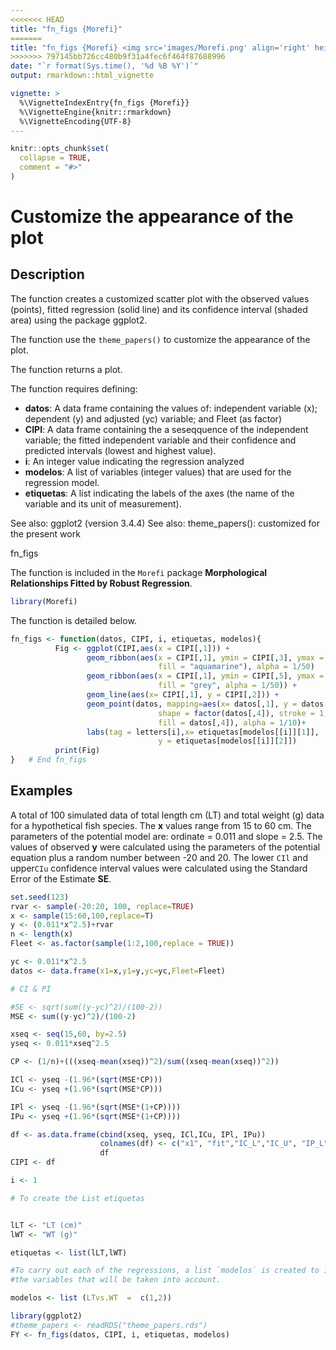 ```yaml
---
<<<<<<< HEAD
title: "fn_figs {Morefi}"
=======
title: "fn_figs {Morefi} <img src='images/Morefi.png' align='right' height='20%' width='20%'/>"
>>>>>>> 797145bb726cc480b9f31a4fec6f464f87688996
date: "`r format(Sys.time(), '%d %B %Y')`"
output: rmarkdown::html_vignette

vignette: >
  %\VignetteIndexEntry{fn_figs {Morefi}}
  %\VignetteEngine{knitr::rmarkdown}
  %\VignetteEncoding{UTF-8}
---
```


```r
knitr::opts_chunk$set(
  collapse = TRUE,
  comment = "#>"
)
```


# Customize the appearance of the plot

## Description


The function creates a customized scatter plot with the observed values (points), fitted regression (solid line) and its confidence interval (shaded area) using the 
package ggplot2.


The function use the `theme_papers()` to customize the appearance of the plot.


The function returns a plot. 


The function requires defining:

<!-- <mark>Revisar  (datos, CIPI, i, modelos, etiquetas) cambiar en el script de funcion y de filete</mark> -->


   * **datos**: A data frame containing the values of: independent variable (x); dependent (y) and adjusted (yc) variable; and Fleet (as factor)  
   * **CIPI**:  A data frame containing the a seseqquence of the independent variable; the fitted independent variable and their confidence and predicted intervals (lowest and highest value).
   * **i**: An integer value indicating the regression analyzed
   * **modelos**: A list of variables (integer values) that are used for the regression model.   
   * **etiquetas**: A list indicating the labels of the axes (the name of the variable and its unit of measurement).
 

See also: ggplot2 (version 3.4.4)
See also: theme_papers(): customized for the present work


fn_figs 


The function is included in the `Morefi` package **Morphological Relationships Fitted by Robust Regression**.


```r
library(Morefi)
```


The function is detailed below.


```r
fn_figs <- function(datos, CIPI, i, etiquetas, modelos){
          Fig <- ggplot(CIPI,aes(x = CIPI[,1])) +
                 geom_ribbon(aes(x = CIPI[,1], ymin = CIPI[,3], ymax = CIPI[,4],
                                 fill = "aquamarine"), alpha = 1/50)    +
                 geom_ribbon(aes(x = CIPI[,1], ymin = CIPI[,5], ymax = CIPI[,6],
                                 fill = "grey", alpha = 1/50)) +
                 geom_line(aes(x= CIPI[,1], y = CIPI[,2])) +
                 geom_point(datos, mapping=aes(x= datos[,1], y = datos[,2],
                                 shape = factor(datos[,4]), stroke = 1,
                                 fill = datos[,4]), alpha = 1/10)+
                 labs(tag = letters[i],x= etiquetas[modelos[[i]][1]],
                                 y = etiquetas[modelos[[i]][2]])
          print(Fig)
}   # End fn_figs
```


## Examples

A total of 100 simulated data of total length cm (LT) and total weight (g) data for a 
hypothetical fish species. The **x** values range from 15 to 60 cm. The parameters of 
the potential model are: ordinate = 0.011 and slope = 2.5.  The values of observed
**y** were calculated using the parameters of the potential equation plus a random
number between -20 and 20. The lower `CIl` and upper`CIu` confidence interval 
values were calculated using the Standard Error of the Estimate **SE**.

<!-- <mark> Me falta terminar el ejemplo y explicar que estoy haciendo, la otra es  -->
<!-- correr el ejemplo y explicar que los intervalos los saque utilizando el programa -->
<!-- tal y jalar todo de tablas o listas según se requiera </mark> -->



```r
set.seed(123)
rvar <- sample(-20:20, 100, replace=TRUE)
x <- sample(15:60,100,replace=T)
y <- (0.011*x^2.5)+rvar
n <- length(x)
Fleet <- as.factor(sample(1:2,100,replace = TRUE))

yc <- 0.011*x^2.5
datos <- data.frame(x1=x,y1=y,yc=yc,Fleet=Fleet)

# CI & PI

#SE <- sqrt(sum((y-yc)^2)/(100-2))
MSE <- sum((y-yc)^2)/(100-2)

xseq <- seq(15,60, by=2.5)
yseq <- 0.011*xseq^2.5

CP <- (1/n)+(((xseq-mean(xseq))^2)/sum((xseq-mean(xseq))^2))

ICl <- yseq -(1.96*(sqrt(MSE*CP)))
ICu <- yseq +(1.96*(sqrt(MSE*CP)))

IPl <- yseq -(1.96*(sqrt(MSE*(1+CP))))
IPu <- yseq +(1.96*(sqrt(MSE*(1+CP))))

df <- as.data.frame(cbind(xseq, yseq, ICl,ICu, IPl, IPu))
                    colnames(df) <- c("x1", "fit","IC_L","IC_U", "IP_L","IP_U")
                    df 
CIPI <- df

i <- 1

# To create the List etiquetas


lLT <- "LT (cm)"
lWT <- "WT (g)"

etiquetas <- list(lLT,lWT)

#To carry out each of the regressions, a list `modelos` is created to indicate 
#the variables that will be taken into account.

modelos <- list (LTvs.WT  =  c(1,2))

library(ggplot2)
#theme_papers <- readRDS("theme_papers.rds")
FY <- fn_figs(datos, CIPI, i, etiquetas, modelos)

```

